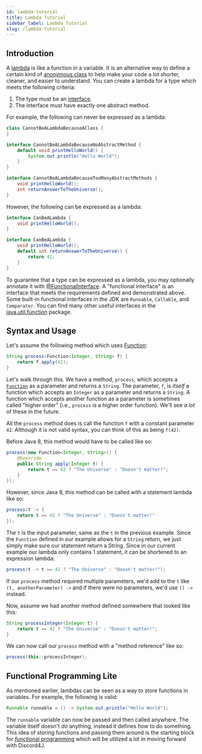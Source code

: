 ```yaml
---
id: lambda-tutorial
title: Lambda Tutorial
sidebar_label: Lambda Tutorial
slug: /lambda-tutorial
---
```


## Introduction

A [lambda](https://docs.oracle.com/javase/tutorial/java/javaOO/lambdaexpressions.html) is like a function in a variable. It is an alternative way to define a certain kind of [anonymous class](https://docs.oracle.com/javase/tutorial/java/javaOO/anonymousclasses.html) to help make your code a lot shorter, cleaner, and easier to understand. You can create a lambda for a type which meets the following criteria:

1. The type must be an [interface](https://docs.oracle.com/javase/tutorial/java/concepts/interface.html).
2. The interface must have exactly one abstract method.

For example, the following can never be expressed as a lambda:

```java
class CannotBeALambdaBecauseAClass {
}
```

```java
interface CannotBeALambdaBecauseNoAbstractMethod {
    default void printHelloWorld() {
        System.out.println("Hello World");
    }
}
```

```java
interface CannotBeALambdaBecauseTooManyAbstractMethods {
    void printHelloWorld();
    int returnAnswerToTheUniverse();
}
```

However, the following can be expressed as a lambda:

```java
interface CanBeALambda {
    void printHelloWorld();
}
```

```java
interface CanBeALambda {
    void printHelloWorld();
    default int returnAnswerToTheUniverse() {
        return 42;
    }
}
```

To guarantee that a type can be expressed as a lambda, you may optionally annotate it with [@FunctionalInterface](https://docs.oracle.com/javase/8/docs/api/java/lang/FunctionalInterface.html). A "functional interface" is an interface that meets the requirements defined and demonstrated above. Some built-in functional interfaces in the JDK are `Runnable`, `Callable`, and `Comparator`. You can find many other useful interfaces in the [java.util.function](https://docs.oracle.com/javase/8/docs/api/java/util/function/package-summary.html) package.

## Syntax and Usage

Let's assume the following method which uses [Function](https://docs.oracle.com/javase/8/docs/api/java/util/function/Function.html):

```java
String process(Function<Integer, String> f) {
    return f.apply(42);
}
```

Let's walk through this. We have a method, `process`, which accepts a [`Function`](https://docs.oracle.com/javase/8/docs/api/java/util/function/Function.html) as a parameter and returns a `String`. The parameter, `f`, is _itself_ a function which accepts an `Integer` as a parameter and returns a `String`. A function which accepts another function as a parameter is sometimes called "higher order" (i.e., `process` is a higher order function). We'll see _a lot_ of these in the future.

All the `process` method does is call the function `f` with a constant parameter `42`. Although it is not valid syntax, you can think of this as being `f(42)`.

Before Java 8, this method would have to be called like so:

```java
process(new Function<Integer, String>() {
    @Override
    public String apply(Integer t) {
        return t == 42 ? "The Universe" : "Doesn't matter!";
    }
});
```

However, since Java 8, this method can be called with a statement lambda like so:

```java
process(t -> {
    return t == 42 ? "The Universe" : "Doesn't matter!"
});
```

The `t` is the input parameter, same as the `t` in the previous example. Since the `Function` defined in our example allows for a `String` return, we just simply make sure our statement return a String. Since in our current example our lambda only contains 1 statement, it can be shortened to an expression lambda:

```java
process(t -> t == 42 ? "The Universe" : "Doesn't matter!");
```

If our `process` method required multiple parameters, we'd add to the `t` like `(t, anotherParameter) ->` and if there were no parameters, we'd use `() ->` instead.

Now, assume we had another method defined somewhere that looked like this:

```java
String processInteger(Integer t) {
    return t == 42 ? "The Universe" : "Doesn't matter!";
}
```

We can now call our `process` method with a "method reference" like so:

```java
process(this::processInteger);
```

## Functional Programming Lite

As mentioned earlier, lambdas can be seen as a way to store functions in variables. For example, the following is valid:

```java
Runnable runnable = () -> System.out.println("Hello World");
```

The `runnable` variable can now be passed and then called anywhere. The variable itself doesn't _do_ anything, instead it defines _how_ to do something. This idea of storing functions and passing them around is the starting block for [*function*al programming](https://en.wikipedia.org/wiki/Functional_programming) which will be utilized a lot in moving forward with Discord4J.
